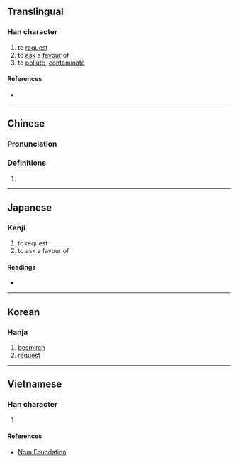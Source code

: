{{character info/new}}
==Translingual==

===Han character===
{{Han char|rn=85|rad=水|as=07|sn=10|four=37116|canj=ENAU|ids=⿰氵免}}

# to [[request]]
# to [[ask]] a [[favour]] of
# to [[pollute]], [[contaminate]]

====References====
* {{Han ref|kx=0625.210|dkj=17510|dj=1027.070|hdz=31631.020|uh=6D7C|ud=28028|bh=D25A|bd=53850}}

----

==Chinese==
{{zh-forms}}

===Pronunciation===
{{zh-pron
|m=měi
|c=mui5
|mc=y
|oc=y
|ma=
|cat=v
}}

===Definitions===
{{zh-hanzi}}

# {{rfdef|lang=zh}}

----

==Japanese==

===Kanji===
{{ja-kanji|grade=|rs=水07}}

# to request
# to ask a favour of

====Readings====
* {{ja-readings|on=[[ばい]] (bai), [[まい]] (mai), [[ばん]] (ban), [[まん]] (man)|kun=[[けがす]] (kegasu)}}

----

==Korean==

===Hanja===
{{ko-hanja|hangeul=매|eumhun=|rv=mae|mr=mae|y=may}}

# [[besmirch]]
# [[request]]

----

==Vietnamese==

===Han character===
{{vi-readings|rs=水07|hanviet=mỗi}}

# {{defn|lang=vi|sort=水07}}

====References====
* [http://nomfoundation.org/common/nom_details.php?codepoint=6d7c Nom Foundation]
